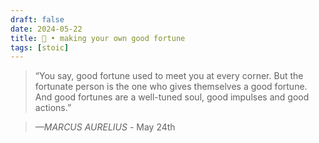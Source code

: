 ```yaml
---
draft: false 
date: 2024-05-22
title: 🗿 • making your own good fortune
tags: [stoic]
---
```


>  “You say, good fortune used to meet you at every corner. But the fortunate person is the one who gives themselves a good fortune. And good fortunes are a well-tuned soul, good impulses and good actions.”

> *—MARCUS AURELIUS* - May 24th